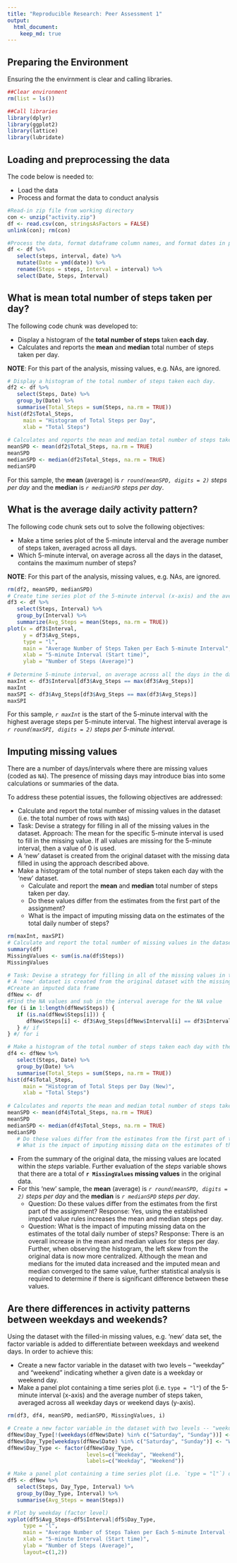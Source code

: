 ```yaml
---
title: "Reproducible Research: Peer Assessment 1"
output: 
  html_document:
    keep_md: true
---
```

## Preparing the Environment

Ensuring the the envirnment is clear and calling libraries.

```r
##Clear environment
rm(list = ls())

##Call libraries
library(dplyr)
library(ggplot2)
library(lattice) 
library(lubridate)
```

## Loading and preprocessing the data

The code below is needed to:

* Load the data
* Process and format the data to conduct analysis 

``` r
#Read-in zip file from working directory
con <- unzip("activity.zip")
df <- read.csv(con, stringsAsFactors = FALSE)
unlink(con); rm(con)

#Process the data, format dataframe column names, and format dates in preperation for analysis
df <- df %>%
   select(steps, interval, date) %>%
   mutate(Date = ymd(date)) %>%
   rename(Steps = steps, Interval = interval) %>% 
   select(Date, Steps, Interval)

```

## What is mean total number of steps taken per day?

The following code chunk was developed to:

* Display a histogram of the **total number of steps** taken **each day**.
* Calculates and reports the **mean** and **median** total number of steps taken per day.

**NOTE**: For this part of the analysis, missing values, e.g. NAs, are ignored.

```r
# Display a histogram of the total number of steps taken each day.
df2 <- df %>% 
   select(Steps, Date) %>% 
   group_by(Date) %>% 
   summarise(Total_Steps = sum(Steps, na.rm = TRUE))
hist(df2$Total_Steps, 
     main = "Histogram of Total Steps per Day",
     xlab = "Total Steps")
   
# Calculates and reports the mean and median total number of steps taken per day.
meanSPD <- mean(df2$Total_Steps, na.rm = TRUE)
meanSPD
medianSPD <- median(df2$Total_Steps, na.rm = TRUE)
medianSPD
```

For this sample, the **mean** (average) is *`r round(meanSPD, digits = 2)` steps per day* and the **median** is *`r medianSPD` steps per day*.

## What is the average daily activity pattern?

The following code chunk sets out to solve the following objectives:

* Make a time series plot of the 5-minute interval and the average number of steps taken, averaged across all days.
* Which 5-minute interval, on average across all the days in the dataset, contains the maximum number of steps?

**NOTE**: For this part of the analysis, missing values, e.g. NAs, are ignored.

```r
rm(df2, meanSPD, medianSPD)
# Create time series plot of the 5-minute interval (x-axis) and the average number of steps taken, averaged across all days (y-axis).
df3 <- df %>% 
   select(Steps, Interval) %>% 
   group_by(Interval) %>% 
   summarize(Avg_Steps = mean(Steps, na.rm = TRUE))
plot(x = df3$Interval, 
     y = df3$Avg_Steps, 
     type = "l",
     main = "Average Number of Steps Taken per Each 5-minute Interval",
     xlab = "5-minute Interval (Start time)",
     ylab = "Number of Steps (Average)")
     
# Determine 5-minute interval, on average across all the days in the dataset, containing the maximum number of steps.
maxInt <- df3$Interval[df3$Avg_Steps == max(df3$Avg_Steps)]
maxInt
maxSPI <- df3$Avg_Steps[df3$Avg_Steps == max(df3$Avg_Steps)]
maxSPI
```
For this sample, *`r maxInt`* is the start of the 5-minute interval with the highest average steps per 5-minute interval.  The highest interval average is *`r round(maxSPI, digits = 2)` steps per 5-minute interval*.

## Imputing missing values

There are a number of days/intervals where there are missing values (coded as `NA`). The presence of missing days may introduce bias into some calculations or summaries of the data.

To address these potential issues, the following objectives are addressed:

* Calculate and report the total number of missing values in the dataset (i.e. the total number of rows with `NA`s)
* Task: Devise a strategy for filling in all of the missing values in the dataset. Approach: The mean for the specific 5-minute interval is used to fill in the missing value.  If all values are missing for the 5-minute interval, then a value of 0 is used.
* A 'new' dataset is created from the original dataset with the missing data filled in using the approach described above.
* Make a histogram of the total number of steps taken each day with the 'new' dataset.
   + Calculate and report the **mean** and **median** total number of steps taken per day. 
   + Do these values differ from the estimates from the first part of the assignment? 
   + What is the impact of imputing missing data on the estimates of the total daily number of steps?

```r
rm(maxInt, maxSPI)
# Calculate and report the total number of missing values in the dataset (i.e. the total number of rows with `NA`s)
summary(df)
MissingValues <- sum(is.na(df$Steps))
MissingValues

# Task: Devise a strategy for filling in all of the missing values in the dataset. Approach: The mean for the specific 5-minute interval is used to fill in the missing value.  If all values are missing for the 5-minute interval, then a value of 0 is used.
# A 'new' dataset is created from the original dataset with the missing data filled in using the approach described above.
#Create an imputed data frame
dfNew <- df
#Find the NA values and sub in the interval average for the NA value
for (i in 1:length(dfNew$Steps)) {
   if (is.na(dfNew$Steps[i])) {
      dfNew$Steps[i] <- df3$Avg_Steps[dfNew$Interval[i] == df3$Interval]
   } #/ if
} #/ for i

# Make a histogram of the total number of steps taken each day with the 'new' dataset.
df4 <- dfNew %>% 
   select(Steps, Date) %>% 
   group_by(Date) %>% 
   summarise(Total_Steps = sum(Steps, na.rm = TRUE))
hist(df4$Total_Steps, 
     main = "Histogram of Total Steps per Day (New)",
     xlab = "Total Steps")
   
# Calculates and reports the mean and median total number of steps taken per day.
meanSPD <- mean(df4$Total_Steps, na.rm = TRUE)
meanSPD
medianSPD <- median(df4$Total_Steps, na.rm = TRUE)
medianSPD
   # Do these values differ from the estimates from the first part of the assignment? 
   # What is the impact of imputing missing data on the estimates of the total daily number of steps?

```

* From the summary of the original data, the missing values are located within the *steps* variable.  Further evaluation of the *steps* variable shows that there are a total of **`r MissingValues` missing values** in the original data. 
* For this 'new' sample, the **mean** (average) is *`r round(meanSPD, digits = 2)` steps per day* and the **median** is *`r medianSPD` steps per day*. 
   + Question: Do these values differ from the estimates from the first part of the assignment? Response: Yes, using the established imputed value rules increases the mean and median steps per day. 
   + Question: What is the impact of imputing missing data on the estimates of the total daily number of steps? Response: There is an overall increase in the mean and median values for steps per day.  Further, when observing the histogram, the left skew from the original data is now more centralized.  Although the mean and medians for the imuted data increased and the imputed mean and median converged to the same value, further statistical analysis is required to determine if there is significant difference between these values.

## Are there differences in activity patterns between weekdays and weekends?

Using the dataset with the filled-in missing values, e.g. 'new' data set, the factor variable is added to differentiate between weekdays and weekend days. In order to achieve this:

* Create a new factor variable in the dataset with two levels -- "weekday" and "weekend" indicating whether a given date is a weekday or weekend day.
* Make a panel plot containing a time series plot (i.e. `type = "l"`) of the 5-minute interval (x-axis) and the average number of steps taken, averaged across all weekday days or weekend days (y-axis).

```r
rm(df3, df4, meanSPD, medianSPD, MissingValues, i)

# Create a new factor variable in the dataset with two levels -- "weekday" and "weekend" indicating whether a given date is a weekday or weekend day.
dfNew$Day_Type[!(weekdays(dfNew$Date) %in% c("Saturday", "Sunday"))] <- "Weekday"
dfNew$Day_Type[weekdays(dfNew$Date) %in% c("Saturday", "Sunday")] <- "Weekend"
dfNew$Day_Type <- factor(dfNew$Day_Type,
                         levels=c("Weekday", "Weekend"),
                         labels=c("Weekday", "Weekend"))

# Make a panel plot containing a time series plot (i.e. `type = "l"`) of the 5-minute interval (x-axis) and the average number of steps taken, averaged across all weekday days or weekend days (y-axis).
df5 <- dfNew %>% 
   select(Steps, Day_Type, Interval) %>% 
   group_by(Day_Type, Interval) %>% 
   summarise(Avg_Steps = mean(Steps))

# Plot by weekday (factor level)
xyplot(df5$Avg_Steps~df5$Interval|df5$Day_Type, 
     type = "l",
     main = "Average Number of Steps Taken per Each 5-minute Interval (New)",
     xlab = "5-minute Interval (Start time)",
     ylab = "Number of Steps (Average)",
     layout=c(1,2))
```